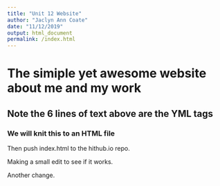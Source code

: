 ```yaml
---
title: "Unit 12 Website"
author: "Jaclyn Ann Coate"
date: "11/12/2019"
output: html_document
permalink: /index.html
---
```


# The simiple yet awesome website about me and my work
## Note the 6 lines of text above are the YML tags
### We will knit this to an HTML file
Then push index.html to the hithub.io repo.

Making a small edit to see if it works.

Another change.